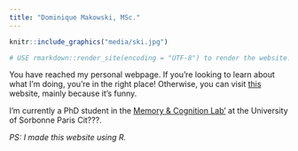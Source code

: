 ```yaml
---
title: "Dominique Makowski, MSc."
---
```


```r
knitr::include_graphics("media/ski.jpg")

# USE rmarkdown::render_site(encoding = "UTF-8") to render the website. Then push with github.
```


You have reached my personal webpage. If you're looking to learn about what I'm doing, you're in the right place! Otherwise, you can visit [this](http://existentialcomics.com/) website, mainly because it's funny.

I'm currently a PhD student in the [Memory & Cognition Lab'](http://recherche.parisdescartes.fr/LaboratoireMemoireCognition) at the University of Sorbonne Paris Cit???.


*PS: I made this website using R.*


<script>
  (function(i,s,o,g,r,a,m){i['GoogleAnalyticsObject']=r;i[r]=i[r]||function(){
  (i[r].q=i[r].q||[]).push(arguments)},i[r].l=1*new Date();a=s.createElement(o),
  m=s.getElementsByTagName(o)[0];a.async=1;a.src=g;m.parentNode.insertBefore(a,m)
  })(window,document,'script','https://www.google-analytics.com/analytics.js','ga');

  ga('create', 'UA-98191491-1', 'auto');
  ga('send', 'pageview');

</script>